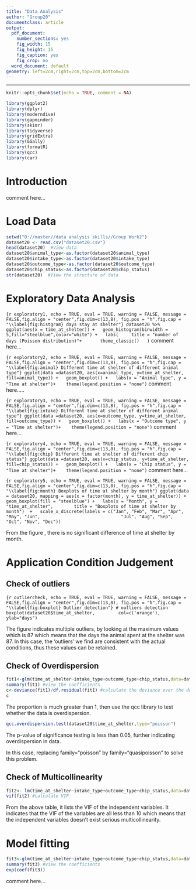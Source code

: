 ---
title: "Data Analysis"
author: "Group20"
documentclass: article
output:
  pdf_document: 
    number_sections: yes
    fig_width: 15
    fig_height: 15
    fig_caption: yes
    fig_crop: no
  word_document: default
geometry: left=2cm,right=2cm,top=2cm,bottom=2cm
---

------------------------------------------------------------------------

```{r setup, include=FALSE}
knitr::opts_chunk$set(echo = TRUE, comment = NA)
```

```{r libraries, echo = FALSE, eval = TRUE, warning = FALSE, message = FALSE}
library(ggplot2)
library(dplyr) 
library(moderndive) 
library(gapminder) 
library(skimr) 
library(tidyverse)
library(gridExtra)
library(GGally)
library(formatR)
library(qcc)
library(car)
```
# Introduction {#sec:intro}
comment here...

# Load Data {#sec:load}
```{r loaddata, echo = TRUE, eval = TRUE, warning = FALSE, message = FALSE}
setwd("D://master//data analysis skills//Group Work2")
dataset20 <- read.csv("dataset20.csv")
head(dataset20)  #View data
dataset20$animal_type<-as.factor(dataset20$animal_type)
dataset20$intake_type<-as.factor(dataset20$intake_type)
dataset20$outcome_type<-as.factor(dataset20$outcome_type)
dataset20$chip_status<-as.factor(dataset20$chip_status)
str(dataset20)  #View the structure of data
```
# Exploratory Data Analysis {#sec:exploratory}

```{r exploratory1, echo = TRUE, eval = TRUE, warning = FALSE, message = FALSE,fig.align = "center",fig.dim=c(13,8), fig.pos = "h",fig.cap = "\\label{fig:histgram} days stay at shelter"}
dataset20 %>%
  ggplot(aes(x = time_at_shelter)) +
  geom_histogram(binwidth = 5,fill="steelblue",color="white") +
  labs(
    title = "number of days (Poisson distribution)"+
      theme_classic()
  )
```
comment here...

```{r exploratory2, echo = TRUE, eval = TRUE, warning = FALSE, message = FALSE,fig.align = "center",fig.dim=c(13,8), fig.pos = "h",fig.cap = "\\label{fig:animal} Different time at shelter of different animal type"}
ggplot(data =dataset20, aes(x=animal_type, y=time_at_shelter, fill=animal_type)) +
  geom_boxplot() +
  labs(x = "Animal type", y = "Time at shelter")+ 
  theme(legend.position = "none")
```
comment here.....

```{r exploratory3, echo = TRUE, eval = TRUE, warning = FALSE, message = FALSE,fig.align = "center",fig.dim=c(13,8), fig.pos = "h",fig.cap = "\\label{fig:intake} Different time at shelter of different animal type"}
ggplot(data =dataset20, aes(x=outcome_type, y=time_at_shelter, fill=outcome_type)) +
  geom_boxplot() +
  labs(x = "Outcome type", y = "Time at shelter")+ 
  theme(legend.position = "none")
```
comment here...

```{r exploratory4, echo = TRUE, eval = TRUE, warning = FALSE, message = FALSE,fig.align = "center",fig.dim=c(13,8), fig.pos = "h",fig.cap = "\\label{fig:chip} Different time at shelter of different chip status"}
ggplot(data =dataset20, aes(x=chip_status, y=time_at_shelter, fill=chip_status)) +
  geom_boxplot() +
  labs(x = "Chip status", y = "Time at shelter")+ 
  theme(legend.position = "none")
```
comment here...

```{r exploratory5, echo = TRUE, eval = TRUE, warning = FALSE, message = FALSE,fig.align = "center",fig.dim=c(13,8), fig.pos = "h",fig.cap = "\\label{fig:month} Boxplots of time at shelter by month"}
ggplot(data = dataset20, mapping = aes(x = factor(month), y = time_at_shelter)) +
  geom_boxplot(fill = "steelblue") +
  labs(x = "Month", y = "time_at_shelter",
       title = "Boxplots of time at shelter by month")  +
  scale_x_discrete(labels = c("Jan", "Feb", "Mar", "Apr", "May", "Jun",
                              "Jul", "Aug", "Sep", "Oct", "Nov", "Dec"))
```

From the figure \ref{fig:month}, there is no significant difference of time at shelter by month.

# Application Condition Judgement {#sec:check}
## Check of outliers {#sec:outliers}
```{r outliercheck, echo = TRUE, eval = TRUE, warning = FALSE, message = FALSE,fig.align = "center",fig.dim=c(13,8), fig.pos = "h",fig.cap = "\\label{fig:boxplot} Outlier detection"}
# outliers detection
boxplot(dataset20$time_at_shelter,
        col=c('orange'),
        ylab="days")
```

The figure \ref{fig:boxplot} indicates multiple outliers, by looking at the maximum values which is 87 which means that the days the animal spent at the shelter was 87. In this case, the 'outliers' we find are consistent with the actual conditions, thus these values can be retained.

## Check of Overdispersion {#sec:overdispersion}
```{r overdispersion_check, echo = TRUE, eval = TRUE, warning = FALSE, message = FALSE}
fit1<-glm(time_at_shelter~intake_type+outcome_type+chip_status,data=dataset20,family=poisson()) #build poisson glm model
summary(fit1) #view the coefficients
c<-deviance(fit1)/df.residual(fit1) #calculate the deviance over the degree of residual
c 
```

The proportion is much greater than 1, then use the qcc library to test whether the data is overdispersion. 

```{r overdispersion_check2, echo = TRUE, eval = TRUE, warning = FALSE, message = FALSE}
qcc.overdispersion.test(dataset20$time_at_shelter,type="poisson")
```

The p-value of significance testing is less than 0.05, further indicating overdispersion in data.

In this case, replacing family="poisson" by family="quasipoisson" to solve this problem.

## Check of Multicollinearity {#sec:Multicollinearity}
```{r multicollinearty_check, echo = TRUE, eval = TRUE, warning = FALSE, message = FALSE}
fit2<- lm(time_at_shelter~intake_type+outcome_type+chip_status,data=dataset20) #build the linear model
vif(fit2) #calculate VIF
```

From the above table, it lists the VIF of the independent variables. It indicates that the VIF of the variables are all less than 10 which means that the independent variables doesn't exist serious multicollinearity.

# Model fitting {#sec:fitting}
```{r modelfitting, echo = TRUE, eval = TRUE, warning = FALSE, message = FALSE}
fit3<-glm(time_at_shelter~intake_type+outcome_type+chip_status,data=dataset20,family=quasipoisson()) #build quasipoisson glm model
summary(fit3) #view the coefficients
exp(coef(fit3))  
```
comment here...


